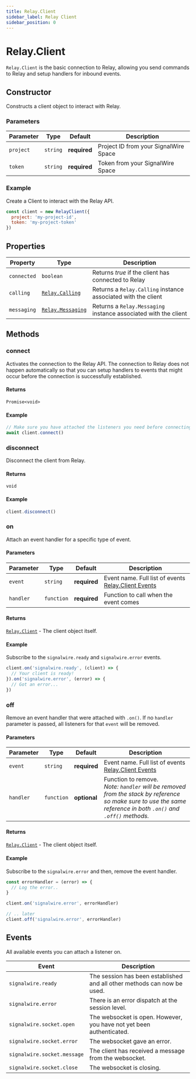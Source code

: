 ```yaml
---
title: Relay.Client
sidebar_label: Relay Client
sidebar_position: 0
---
```


[relay-calling]: /sdks/realtime-sdk/v2/language/nodejs/calling
[relay-messaging]: /sdks/realtime-sdk/v2/language/nodejs/messaging
[link]: #events
[link-1]: #

# Relay.Client

`Relay.Client` is the basic connection to Relay, allowing you send commands to Relay and setup handlers for inbound events.

## Constructor

Constructs a client object to interact with Relay.

### Parameters

| Parameter | Type | Default | Description |
| --------- | ---- | ------- | ----------- |
| `project` | `string` | **required** | Project ID from your SignalWire Space |
| `token` | `string` | **required** | Token from your SignalWire Space |

### Example

Create a Client to interact with the Relay API.

```javascript
const client = new RelayClient({
  project: 'my-project-id',
  token: 'my-project-token'
})
```

## Properties

| Property | Type | Description |
| -------- | ---- | ----------- |
| `connected` | `boolean` | Returns _true_ if the client has connected to Relay |
| `calling` | [`Relay.Calling`][relay-calling] | Returns a `Relay.Calling` instance associated with the client |
| `messaging` | [`Relay.Messaging`][relay-messaging] | Returns a `Relay.Messaging` instance associated with the client |

## Methods

### connect

Activates the connection to the Relay API. The connection to Relay does not happen automatically so that you can setup handlers to events that might occur before the connection is successfully established.

#### Returns

`Promise<void>`

#### Example

```javascript
// Make sure you have attached the listeners you need before connecting the client, or you might miss some events.
await client.connect()
```

### disconnect

Disconnect the client from Relay.

#### Returns

`void`

#### Example

```javascript
client.disconnect()
```

### on

Attach an event handler for a specific type of event.

#### Parameters

| Parameter | Type | Default | Description |
| --------- | ---- | ------- | ----------- |
| `event` | `string` | **required** | Event name. Full list of events [Relay.Client Events][link] |
| `handler` | `function` | **required** | Function to call when the event comes |

#### Returns

[`Relay.Client`][link-1] - The client object itself.

#### Example

Subscribe to the `signalwire.ready` and `signalwire.error` events.

```javascript
client.on('signalwire.ready', (client) => {
  // Your client is ready!
}).on('signalwire.error', (error) => {
  // Got an error...
})
```

### off

Remove an event handler that were attached with `.on()`. If no `handler` parameter is passed, all listeners for that `event` will be removed.

#### Parameters

| Parameter | Type | Default | Description |
| --------- | ---- | ------- | ----------- |
| `event` | `string` | **required** | Event name. Full list of events [Relay.Client Events][link] |
| `handler` | `function` | **optional** | Function to remove. <br /> _Note: `handler` will be removed from the stack by reference so make sure to use the same reference in both `.on()` and `.off()` methods._ |

#### Returns

[`Relay.Client`][link-1] - The client object itself.

#### Example

Subscribe to the `signalwire.error` and then, remove the event handler.

```javascript
const errorHandler = (error) => {
  // Log the error..
}

client.on('signalwire.error', errorHandler)

// .. later
client.off('signalwire.error', errorHandler)
```

## Events

All available events you can attach a listener on.

| Event | Description |
| ----- | ----------- |
| `signalwire.ready` | The session has been established and all other methods can now be used. |
| `signalwire.error` | There is an error dispatch at the session level. |
| `signalwire.socket.open` | The websocket is open. However, you have not yet been authenticated. |
| `signalwire.socket.error` | The websocket gave an error. |
| `signalwire.socket.message` | The client has received a message from the websocket. |
| `signalwire.socket.close` | The websocket is closing. |